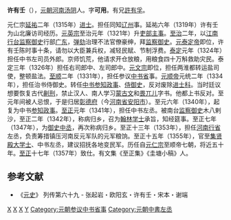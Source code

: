 '''许有壬'''（{{bd|1287年||1364年||catIdx=X}}），[[元朝|元朝]][[河南|河南]][[汤阴|汤阴]]人。字'''可用'''。有兄[[許有孚|許有孚]]。

元仁宗[[延祐|延祐]]二年（1315年）[[进士|进士]]。担任同知[[辽州|辽州]]事。延祐六年（1319年）许有壬为山北廉访司经历。[[元英宗|元英宗]]至治元年（1321年）升[[吏部主事|吏部主事]]。[[至治_(元朝)|至治]]二年，以[[江南|江南]][[行台|行台]][[监察御史|监察御史]]行部[[广东|广东]]，[[弹劾|弹劾]]治理不法官僚豪绅，拜[[监察御史|监察御史]]。[[元泰定帝|元泰定帝]]即位，许有壬陈时事十条，请勿以大臣兼兵权，减轻民赋、节制浮费。[[泰定_(元朝)|泰定]]元年（1324年）担任中书左司员外郎。京师饥荒，他请求开仓放粮，用粮食四十万斛救助灾民。泰定三年（1326年）担任右司郎中、左司郎中。[[元文宗|元文宗]]即位，担任两淮都转运盐司使，整顿盐法。[[至顺|至顺]]二年（1331年），担任参议[[中书省|中书省]]事。[[元顺帝|元顺帝]]元统二年（1334年），担任治书侍御史。转任[[中书|中书]][[参知政事|参知政事]]、[[侍御史|侍御史]]，反对废除[[进士科|进士科]]。当时廷议想要恢复古代[[劓刑|劓刑]]，禁止汉人、南人学习[[蒙古文|蒙古文]]和[[畏兀儿|畏兀儿]]字书。他都上书反对。至元年间被人忌恨，于是归居[[彰德府|彰德府]]（今[[河南省|河南省]][[安阳市|安阳市]]）。至元六年（1340年），起复为中书[[参知政事|参知政事]]。[[至正|至正]]元年（1341年），担任中书左丞。被南台[[监察御史|监察御史]]木八剌沙，至正二年（1342年），称病归乡，召为[[翰林学士|翰林学士]]承旨，知经筵事。至正七年（1347年），为[[御史中丞|御史中丞]]，再次称病归乡。至正十三年（1353年），担任[[河南行省|河南行省]]左丞，负责筹措镇压河南反元军队的元军粮饷。至正十五年（1355年），官至[[集贤殿|集贤殿]][[大学士|大学士]]、中书左丞，建议招抚各地变民军。历任自[[元仁宗|元仁宗]]至顺帝七朝，将近五十年。[[至正|至正]]十七年（1357年）致仕。有文集《至正集》《圭塘小稿》人。

==参考文献==
*《[[元史|元史]]》 列传第六十九 - 张起岩・欧阳玄・许有壬・宋本・谢端 

{{延祐二年乙卯科廷試金榜}}
[[Category:元朝官员|X]]
[[Category:元朝监察御史|X]]
[[Category:汤阴人|X]] 
[[Category:许姓|Y]]
[[Category:元朝参议中书省事|Category:元朝参议中书省事]]
[[Category:元朝中書左丞|Category:元朝中書左丞]]